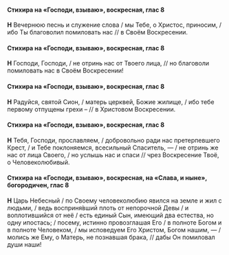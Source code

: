 #### Стихира на «Господи, взываю», воскресная, глас 8

**Н** Вечернюю песнь и служение слова / мы Тебе, о Христос, приносим, / ибо Ты благоволил помиловать нас // в Своём Воскресении.

#### Стихира на «Господи, взываю», воскресная, глас 8

**Н** Господи, Господи, / не отринь нас от Твоего лица, // но благоволи помиловать нас в Своём Воскресении!

#### Стихира на «Господи, взываю», воскресная, глас 8

**Н** Радуйся, святой Сион, / матерь церквей, Божие жилище, / ибо тебе первому отпущены грехи – // в Христовом Воскресении.

#### Стихира на «Господи, взываю», воскресная, глас 8

**Н** Тебя, Господи, прославляем, / добровольно ради нас претерпевшего Крест, / и Тебе поклоняемся, всесильный Спаситель, — / не отринь же нас от лица Своего, / но услышь нас и спаси // чрез Воскресение Твоё, о Человеколюбивый.

#### Стихира на «Господи, взываю», воскресная, на «Слава, и ныне», богородичен, глас 8

**Н** Царь Небесный / по Своему человеколюбию явился на земле и жил с людьми, / ведь восприня́вший плоть от непорочной Девы / и воплотившийся от неё / есть единый Сын, имеющий два естества, но одну ипостась; / посему, истинно провозглашая Его / в полноте Богом и в полноте Человеком, / мы исповедуем Его Христом, Богом нашим, — / молись же Ему, о Матерь, не познавшая брака, // дабы Он помиловал души наши!
